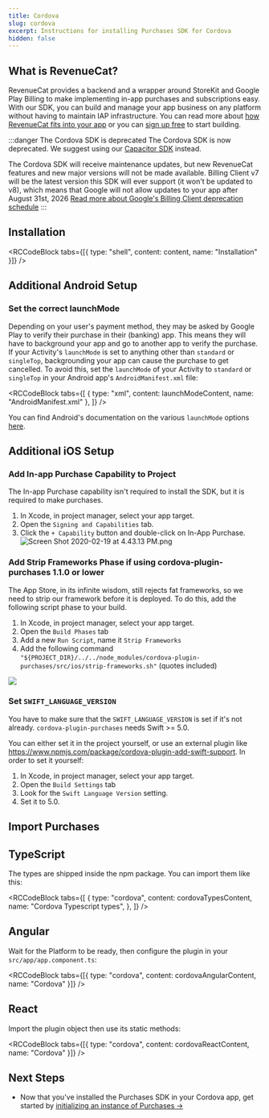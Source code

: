 ```yaml
---
title: Cordova
slug: cordova
excerpt: Instructions for installing Purchases SDK for Cordova
hidden: false
---
```


## What is RevenueCat?

RevenueCat provides a backend and a wrapper around StoreKit and Google Play Billing to make implementing in-app purchases and subscriptions easy. With our SDK, you can build and manage your app business on any platform without having to maintain IAP infrastructure. You can read more about [how RevenueCat fits into your app](https://www.revenuecat.com/blog/growth/where-does-revenuecat-fit-in-your-app/) or you can [sign up free](https://app.revenuecat.com/signup) to start building.

:::danger The Cordova SDK is deprecated
The Cordova SDK is now deprecated. We suggest using our [Capacitor SDK](/getting-started/installation/capacitor) instead.

The Cordova SDK will receive maintenance updates, but new RevenueCat features and new major versions will not be made available. Billing Client v7 will be the latest version this SDK will ever support (it won't be updated to v8), which means that Google will not allow updates to your app after August 31st, 2026 [Read more about Google's Billing Client deprecation schedule](https://developer.android.com/google/play/billing/deprecation-faq)
:::

## Installation


<RCCodeBlock
  tabs={[{ type: "shell", content: content, name: "Installation" }]}
/>

## Additional Android Setup

### Set the correct launchMode

Depending on your user's payment method, they may be asked by Google Play to verify their purchase in their (banking) app. This means they will have to background your app and go to another app to verify the purchase. If your Activity's `launchMode` is set to anything other than `standard` or `singleTop`, backgrounding your app can cause the purchase to get cancelled. To avoid this, set the `launchMode` of your Activity to `standard` or `singleTop` in your Android app's `AndroidManifest.xml` file:


<RCCodeBlock
  tabs={[
    { type: "xml", content: launchModeContent, name: "AndroidManifest.xml" },
  ]}
/>

You can find Android's documentation on the various `launchMode` options [here](https://developer.android.com/guide/topics/manifest/activity-element#lmode).

## Additional iOS Setup

### Add In-app Purchase Capability to Project

The In-app Purchase capability isn't required to install the SDK, but it is required to make purchases.

1. In Xcode, in project manager, select your app target.
2. Open the `Signing and Capabilities` tab.
3. Click the `+ Capability` button and double-click on In-App Purchase.
   ![](/images/75574fc-Screen_Shot_2020-02-19_at_4.43.13_PM_eebd70add07dffea591603870ded41c3.png "Screen Shot 2020-02-19 at 4.43.13 PM.png")

### Add Strip Frameworks Phase if using cordova-plugin-purchases 1.1.0 or lower

The App Store, in its infinite wisdom, still rejects fat frameworks, so we need to strip our framework before it is deployed. To do this, add the following script phase to your build.

1. In Xcode, in project manager, select your app target.
2. Open the `Build Phases` tab
3. Add a new `Run Script`, name it `Strip Frameworks`
4. Add the following command `"${PROJECT_DIR}/../../node_modules/cordova-plugin-purchases/src/ios/strip-frameworks.sh"` (quotes included)

![](/images/giphy_f322310d93a3cb823a6244ab241dd40b.gif)

### Set `SWIFT_LANGUAGE_VERSION`

You have to make sure that the `SWIFT_LANGUAGE_VERSION` is set if it's not already. `cordova-plugin-purchases` needs Swift >= 5.0.

You can either set it in the project yourself, or use an external plugin like https://www.npmjs.com/package/cordova-plugin-add-swift-support.
In order to set it yourself:

1. In Xcode, in project manager, select your app target.
2. Open the `Build Settings` tab
3. Look for the `Swift Language Version` setting.
4. Set it to 5.0.

## Import Purchases

## TypeScript

The types are shipped inside the npm package. You can import them like this:


<RCCodeBlock
  tabs={[
    {
      type: "cordova",
      content: cordovaTypesContent,
      name: "Cordova Typescript types",
    },
  ]}
/>

## Angular

Wait for the Platform to be ready, then configure the plugin in your `src/app/app.component.ts`:


<RCCodeBlock
  tabs={[{ type: "cordova", content: cordovaAngularContent, name: "Cordova" }]}
/>

## React

Import the plugin object then use its static methods:


<RCCodeBlock
  tabs={[{ type: "cordova", content: cordovaReactContent, name: "Cordova" }]}
/>

## Next Steps

- Now that you've installed the Purchases SDK in your Cordova app, get started by [initializing an instance of Purchases →](/getting-started/quickstart#4-using-revenuecats-purchases-sdk)
